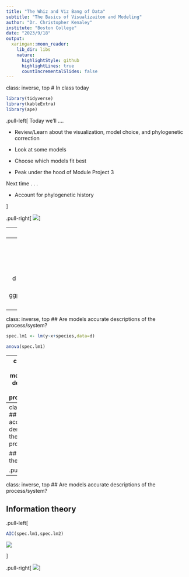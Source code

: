 ```yaml
---
title: "The Whiz and Viz Bang of Data"
subtitle: "The Basics of Visualizaiton and Modeling"
author: "Dr. Christopher Kenaley"
institute: "Boston College"
date: "2023/9/18"
output:
  xaringan::moon_reader:
    lib_dir: libs
    nature:
      highlightStyle: github
      highlightLines: true
      countIncrementalSlides: false
---
```

class: inverse, top
# In class today 

```r
library(tidyverse)
library(kableExtra)
library(ape)
```

<!-- Add icon library -->
<link rel="stylesheet" href="https://cdnjs.cloudflare.com/ajax/libs/font-awesome/5.14.0/css/all.min.css">


.pull-left[
Today we'll ....

- Review/Learn about the visualization, model choice, and phylogenetic correction

- Look at some models

- Choose which models fit best

- Peak under the hood of Module Project 3

Next time . . . 

- Account for phylogenetic history

]

.pull-right[
![](https://miro.medium.com/max/1200/0*MSmfUESNp4eSzNy_)
]



---
class: inverse, top
<!-- slide 1 -->

## What is a model?

- a mathematical explanations of a process or system

- Predictions in R: `y~x`

- but can me more complex: 

  * `y~x+a`
  * `y~x+a+b`
  * `y~x+a+b+c`
  * etc.
  
- Linear model: `lm(y~x)`

  * But could be some other model

---
class: inverse, top
<!-- slide 1 -->

## What is a model?

```r
set.seed(123)
x.A=1:50
y.A=x.A*2+runif(50,1,200)
x.B=1:50
y.B=x.B*3.5+runif(50,1,200)

d <- tibble(x=c(x.A,x.B),y=c(y.A,y.B),species=c(rep("A",50),rep("B",50)))

d%>%
  ggplot(aes(x,y,col=species))+geom_point()+geom_smooth(method="lm")



```

---
class: inverse, top
<!-- slide 1 -->
## Are models accurate descriptions of the process/system?

```r
spec.lm1 <- lm(y~x+species,data=d)

anova(spec.lm1)
```

---
class: inverse, top
<!-- slide 1 -->
## Are models accurate descriptions of the process/system?


```r
summary(spec.lm1)

```

---
class: inverse, top
<!-- slide 1 -->
## Are models accurate descriptions of the process/system?

## Information theory

.pull-left[
```r
spec.lm2 <- lm(y~x*species,d)
anova(spec.lm2)
```
]

---
class: inverse, top
<!-- slide 1 -->
## Are models accurate descriptions of the process/system?

## Information theory

.pull-left[
```r
AIC(spec.lm1,spec.lm2)
```
![](https://miro.medium.com/v2/resize:fit:1400/format:webp/1*qzNtzGi7HyVXmxrfOcuaww.png)

]

.pull-right[
![](https://timeseriesreasoning.files.wordpress.com/2021/06/a6352-1nurn_wtjfpwin0mc6t7myq.png)
]



